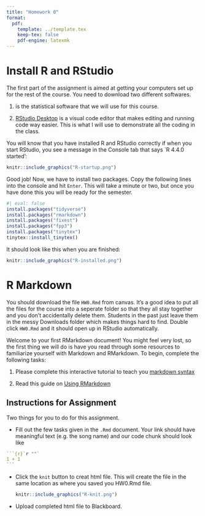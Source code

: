 ```yaml
---
title: "Homework 0"
format:
  pdf:
    template: ../template.tex
    keep-tex: false
    pdf-engine: latexmk
---
```


# Install R and RStudio

The first part of the assignment is aimed at getting your computers set up for the rest of the course. You need to download two different softwares. 

1. \href{https://cloud.r-project.org/}{\texttt{R}} is the statistical software that we will use for this course.

2. [RStudio Desktop](https://posit.co/download/rstudio-desktop/) is a visual code editor that makes editing and running code way easier. This is what I will use to demonstrate all the coding in the class.


You will know that you have installed R and RStudio correctly if when you start RStudio, you see a message in the Console tab that says `R 4.4.0 started':

```r
knitr::include_graphics("R-startup.png")
```


Good job! Now, we have to install two packages.
Copy the following lines into the console and hit `Enter`.
This will take a minute or two, but once you have done this you will be ready for the semester.

```r
#| eval: false
install.packages("tidyverse")
install.packages("rmarkdown")
install.packages("fixest")
install.packages("fpp3")
install.packages("tinytex")
tinytex::install_tinytex()
```

It should look like this when you are finished:

```r
knitr::include_graphics("R-installed.png")
```


# R Markdown

You should download the file `HW0.Rmd` from canvas. It's a good idea to put all the files for the course into a seperate folder so that they all stay together and you don't accidentally delete them. Students in the past just leave them in the messy Downloads folder which makes things hard to find. Double click `HW0.Rmd` and it should open up in RStudio automatically. 

Welcome to your first RMarkdown document! You might feel very lost, so the first thing 
we will do is have you read through some resources to familiarize yourself with 
Markdown and RMarkdown. To begin, complete the following tasks:

1. Please complete this interactive tutorial to teach you [markdown syntax](https://www.markdowntutorial.com/)

2. Read this guide on [Using RMarkdown](https://evalf21.classes.andrewheiss.com/resource/rmarkdown/)

## Instructions for Assignment

Two things for you to do for this assignment.

- Fill out the few tasks given in the `.Rmd` document. Your link should have meaningful text (e.g. the song name) and our code chunk should look like 
  
````r
```{r}`r ""`
1 + 1
```
````

- Click the `knit` button to creat html file. This will create the file in the same location as where you saved you HW0.Rmd file.
  
  ```r
  knitr::include_graphics("R-knit.png")
  ```

- Upload completed html file to Blackboard. 



